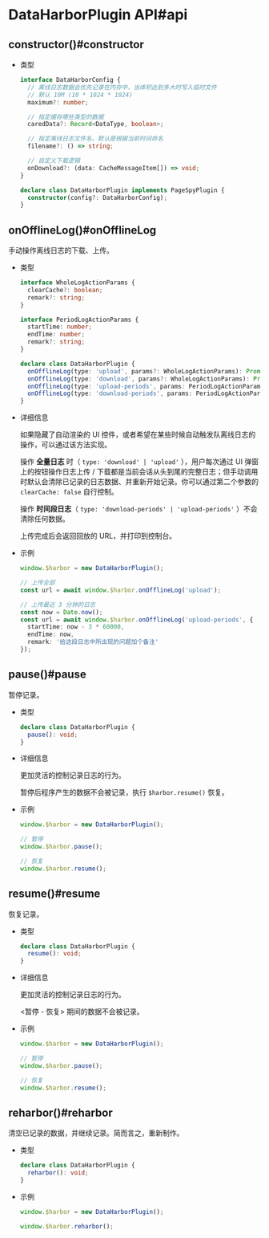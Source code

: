 
# DataHarborPlugin API#api

## constructor()#constructor

- 类型

  ```ts
  interface DataHarborConfig {
    // 离线日志数据会优先记录在内存中，当体积达到多大时写入临时文件
    // 默认 10M (10 * 1024 * 1024)
    maximum?: number;

    // 指定缓存哪些类型的数据
    caredData?: Record<DataType, boolean>;

    // 指定离线日志文件名，默认是根据当前时间命名
    filename?: () => string;

    // 自定义下载逻辑
    onDownload?: (data: CacheMessageItem[]) => void;
  }

  declare class DataHarborPlugin implements PageSpyPlugin {
    constructor(config?: DataHarborConfig);
  }
  ```


## onOfflineLog()#onOfflineLog

手动操作离线日志的下载、上传。

- 类型

  ```ts
  interface WholeLogActionParams {
    clearCache?: boolean;
    remark?: string;
  }

  interface PeriodLogActionParams {
    startTime: number;
    endTime: number;
    remark?: string;
  }

  declare class DataHarborPlugin {
    onOfflineLog(type: 'upload', params?: WholeLogActionParams): Promise<string>;
    onOfflineLog(type: 'download', params?: WholeLogActionParams): Promise<void>;
    onOfflineLog(type: 'upload-periods', params: PeriodLogActionParams): Promise<string>;
    onOfflineLog(type: 'download-periods', params: PeriodLogActionParams): Promise<void>;
  }
  ```

- 详细信息

  如果隐藏了自动渲染的 UI 控件，或者希望在某些时候自动触发队离线日志的操作，可以通过该方法实现。
  
  操作 **全量日志** 时（ `type: 'download' | 'upload'` ），用户每次通过 UI 弹窗上的按钮操作日志上传 / 下载都是当前会话从头到尾的完整日志；但手动调用时默认会清除已记录的日志数据、并重新开始记录。你可以通过第二个参数的 `clearCache: false` 自行控制。

  操作 **时间段日志**（ `type: 'download-periods' | 'upload-periods'` ）不会清除任何数据。
  
  上传完成后会返回回放的 URL，并打印到控制台。

- 示例

  ```ts
  window.$harbor = new DataHarborPlugin();

  // 上传全部
  const url = await window.$harbor.onOfflineLog('upload');

  // 上传最近 3 分钟的日志
  const now = Date.now();
  const url = await window.$harbor.onOfflineLog('upload-periods', {
    startTime: now - 3 * 60000,
    endTime: now,
    remark: '给这段日志中所出现的问题加个备注'
  });
  ```


## pause()#pause

暂停记录。

- 类型

  ```ts
  declare class DataHarborPlugin {
    pause(): void;
  }
  ```

- 详细信息

  更加灵活的控制记录日志的行为。
  
  暂停后程序产生的数据不会被记录，执行 `$harbor.resume()` 恢复。

- 示例

  ```ts
  window.$harbor = new DataHarborPlugin();

  // 暂停
  window.$harbor.pause();

  // 恢复
  window.$harbor.resume();
  ```


## resume()#resume

恢复记录。

- 类型

  ```ts
  declare class DataHarborPlugin {
    resume(): void;
  }
  ```

- 详细信息

  更加灵活的控制记录日志的行为。
  
  &lt;暂停 - 恢复&gt; 期间的数据不会被记录。

- 示例

  ```ts
  window.$harbor = new DataHarborPlugin();

  // 暂停
  window.$harbor.pause();

  // 恢复
  window.$harbor.resume();
  ```


## reharbor()#reharbor

清空已记录的数据，并继续记录。简而言之，重新制作。

- 类型

  ```ts
  declare class DataHarborPlugin {
    reharbor(): void;
  }
  ```

- 示例

  ```ts
  window.$harbor = new DataHarborPlugin();

  window.$harbor.reharbor();
  ```


